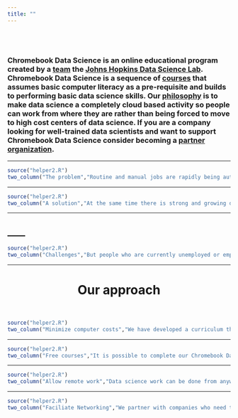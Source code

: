 ```yaml
---
title: ""
---
```


</br></br>

### Chromebook Data Science is an online educational program created by a [team](./soon.html) the [Johns Hopkins Data Science Lab](http://jhudatascience.org/). Chromebook Data Science is a sequence of [courses](./soon.html) that assumes basic computer literacy as a pre-requisite and builds to performing basic data science skills. Our [philosophy](./soon.html) is to make data science a completely cloud based activity so people can work from where they are rather than being forced to move to high cost centers of data science. If you are a company looking for well-trained data scientists and want to support Chromebook Data Science consider becoming a [partner organization](./partners.html). 

-----

```r
source("helper2.R")
two_column("The problem","Routine and manual jobs are rapidly being automated using newly developed computer, robotic, and machine learning technologies. This trend will accelerate over time.","./img/01_index.png")
```

-----

```r
source("helper2.R")
two_column("A solution","At the same time there is strong and growing demand for people with skills in data processing, analysis, and reporting.","./img/02_index.png",iside="right")
```

-----

## ____

```r
source("helper2.R")
two_column("Challenges","But people who are currently unemployed or employed in manual or other low tech jobs face barriers to transitioning to data science jobs. The high cost of computing, education, and the centralization of jobs in high-cost metro areas prevent career transitions.","./img/04_index.png",iside="left")
```

------

<center> <h1> <strong> Our approach </strong> </h1> </center>

</br>

```r
source("helper2.R")
two_column("Minimize computer costs","We have developed a curriculum that is fully cloud based to allow students to do data science with cheap laptops like Chromebooks.","./img/chromebook.png",iside="right")
```

-----

```r
source("helper2.R")
two_column("Free courses","It is possible to complete our Chromebook Data Science program entirely online, for free. We couple will our online curriculum with in person tutoring and support to ensure equal access for individuals who have not been traditionally well served by online programs.","./img/08_index.png",iside="left",link="./curriculum.html", linktext="See our curriculum")
```

-----

```r
source("helper2.R")
two_column("Allow remote work","Data science work can be done from anywhere there is an Internet connection. Chromebook Data Science can be completed from anywhere. ","./img/remotework.png",iside="right")
```

-----

```r
source("helper2.R")
two_column("Faciliate Networking","We partner with companies who need to fill data science roles to place our graduates in remote data science jobs. If you are looking for data scientists consider becoming a Chromebook Data Science hiring partner. ","./img/remotework.png", link="./partners.html",linktext="Become a Hiring Partner")
```

